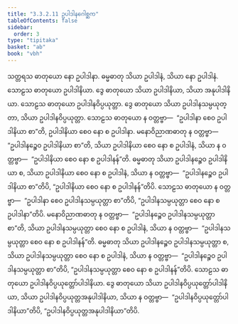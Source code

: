```yaml
---
title: "3.3.2.11 ဥပါဒါနဂေါစ္ဆက"
tableOfContents: false
sidebar:
  order: 3
type: "tipitaka"
basket: "ab"
book: "vbh"
---
```



<DynamicBreadcrumb />

<Paragraph number="705" book="vbh">
သတ္တရသ ဓာတုယော နော ဥပါဒါနာ. ဓမ္မဓာတု သိယာ ဥပါဒါနံ, သိယာ နော ဥပါဒါနံ. သောဠသ ဓာတုယော ဥပါဒါနိယာ. ဒွေ ဓာတုယော သိယာ ဥပါဒါနိယာ, သိယာ အနုပါဒါနိယာ. သောဠသ ဓာတုယော ဥပါဒါနဝိပ္ပယုတ္တာ. ဒွေ ဓာတုယော သိယာ ဥပါဒါနသမ္ပယုတ္တာ, သိယာ ဥပါဒါနဝိပ္ပယုတ္တာ. သောဠသ ဓာတုယော န ဝတ္တဗ္ဗာ—  “ဥပါဒါနာ စေဝ ဥပါဒါနိယာ စာ”တိ, ဥပါဒါနိယာ စေဝ နော စ ဥပါဒါနာ. မနောဝိညာဏဓာတု န ဝတ္တဗ္ဗာ—  “ဥပါဒါနဉ္စေဝ ဥပါဒါနိယာ စာ”တိ, သိယာ ဥပါဒါနိယာ စေဝ နော စ ဥပါဒါနံ, သိယာ န ဝတ္တဗ္ဗာ—  “ဥပါဒါနိယာ စေဝ နော စ ဥပါဒါနန်”တိ. ဓမ္မဓာတု သိယာ ဥပါဒါနဉ္စေဝ ဥပါဒါနိယာ စ, သိယာ ဥပါဒါနိယာ စေဝ နော စ ဥပါဒါနံ, သိယာ န ဝတ္တဗ္ဗာ—  “ဥပါဒါနဉ္စေဝ ဥပါဒါနိယာ စာ”တိပိ, “ဥပါဒါနိယာ စေဝ နော စ ဥပါဒါနန်”တိပိ.
</Paragraph>

<Paragraph number="706" book="vbh">
သောဠသ ဓာတုယော န ဝတ္တဗ္ဗာ—  “ဥပါဒါနာ စေဝ ဥပါဒါနသမ္ပယုတ္တာ စာ”တိပိ, “ဥပါဒါနသမ္ပယုတ္တာ စေဝ နော စ ဥပါဒါနာ”တိပိ. မနောဝိညာဏဓာတု န ဝတ္တဗ္ဗာ—  “ဥပါဒါနဉ္စေဝ ဥပါဒါနသမ္ပယုတ္တာ စာ”တိ, သိယာ ဥပါဒါနသမ္ပယုတ္တာ စေဝ နော စ ဥပါဒါနံ, သိယာ န ဝတ္တဗ္ဗာ—  “ဥပါဒါနသမ္ပယုတ္တာ စေဝ နော စ ဥပါဒါနန်”တိ. ဓမ္မဓာတု သိယာ ဥပါဒါနဉ္စေဝ ဥပါဒါနသမ္ပယုတ္တာ စ, သိယာ ဥပါဒါနသမ္ပယုတ္တာ စေဝ နော စ ဥပါဒါနံ, သိယာ န ဝတ္တဗ္ဗာ—  “ဥပါဒါနဉ္စေဝ ဥပါဒါနသမ္ပယုတ္တာ စာ”တိပိ, “ဥပါဒါနသမ္ပယုတ္တာ စေဝ နော စ ဥပါဒါနန်”တိပိ. သောဠသ ဓာတုယော ဥပါဒါနဝိပ္ပယုတ္တော်ပါဒါနိယာ. ဒွေ ဓာတုယော သိယာ ဥပါဒါနဝိပ္ပယုတ္တော်ပါဒါနိယာ, သိယာ ဥပါဒါနဝိပ္ပယုတ္တအနုပါဒါနိယာ, သိယာ န ဝတ္တဗ္ဗာ—  “ဥပါဒါနဝိပ္ပယုတ္တော်ပါဒါနိယာ”တိပိ, “ဥပါဒါနဝိပ္ပယုတ္တအနုပါဒါနိယာ”တိပိ.
</Paragraph>